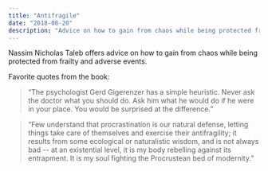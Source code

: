 ```yaml
---
title: "Antifragile"
date: "2018-08-20"
description: "Advice on how to gain from chaos while being protected from frailty and adverse events."
---
```


Nassim Nicholas Taleb offers advice on how to gain from chaos while being protected from frailty and adverse events.

Favorite quotes from the book:

> “The psychologist Gerd Gigerenzer has a simple heuristic. Never ask the doctor what you should do. Ask him what he would do if he were in your place. You would be surprised at the difference.”

> “Few understand that procrastination is our natural defense, letting things take care of themselves and exercise their antifragility; it results from some ecological or naturalistic wisdom, and is not always bad -- at an existential level, it is my body rebelling against its entrapment. It is my soul fighting the Procrustean bed of modernity.”
